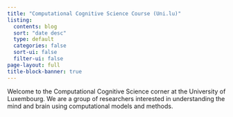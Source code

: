```yaml
---
title: "Computational Cognitive Science Course (Uni.lu)"
listing:
  contents: blog
  sort: "date desc"
  type: default
  categories: false
  sort-ui: false
  filter-ui: false
page-layout: full
title-block-banner: true
---
```


Welcome to the Computational Cognitive Science corner at the University of Luxembourg. We are a group of researchers interested in understanding the mind and brain using computational models and methods.